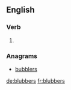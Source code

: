 
==English==

===Verb===
{{head|en|verb form}}

# {{en-third-person singular of|blubber}}

===Anagrams===
* [[bubblers#English|bubblers]]

[[de:blubbers]]
[[fr:blubbers]]